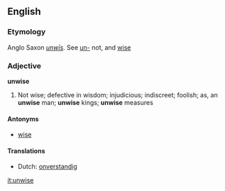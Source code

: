 ==English==

===Etymology===
Anglo Saxon ''[[unwis|unw&#299;s]]''. See [[un-]] not, and [[wise]]

===Adjective===
'''unwise'''
#Not wise; defective in wisdom; injudicious; indiscreet; foolish; as, an '''unwise''' man; '''unwise''' kings; '''unwise''' measures

====Antonyms====
*[[wise]]

====Translations====
*Dutch: [[onverstandig]]

[[it:unwise]]